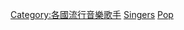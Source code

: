 
{{DEFAULTSORT:Chinese pop singers}}
[[Category:各國流行音樂歌手‎|Category:各國流行音樂歌手‎]]
[[Category:中国大陆流行音乐|Singers]]
[[Category:各音樂類型中國歌手|Pop]]